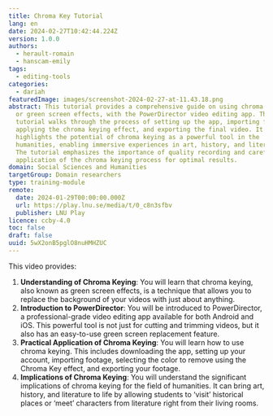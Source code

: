```yaml
---
title: Chroma Key Tutorial
lang: en
date: 2024-02-27T10:42:44.224Z
version: 1.0.0
authors:
  - herault-romain
  - hanscam-emily
tags:
  - editing-tools
categories:
  - dariah
featuredImage: images/screenshot-2024-02-27-at-11.43.18.png
abstract: This tutorial provides a comprehensive guide on using chroma keying,
  or green screen effects, with the PowerDirector video editing app. The
  tutorial walks through the process of setting up the app, importing footage,
  applying the chroma keying effect, and exporting the final video. It
  highlights the potential of chroma keying as a powerful tool in the
  humanities, enabling immersive experiences in art, history, and literature.
  The tutorial emphasizes the importance of quality recording and careful
  application of the chroma keying process for optimal results.
domain: Social Sciences and Humanities
targetGroup: Domain researchers
type: training-module
remote:
  date: 2024-01-29T00:00:00.000Z
  url: https://play.lnu.se/media/t/0_c8n3sfbv
  publisher: LNU Play
licence: ccby-4.0
toc: false
draft: false
uuid: 5wX2onB5pglO8nuHMHZUC
---
```

T﻿his video provides:

1. **Understanding of Chroma Keying**: You will learn that chroma keying, also known as green screen effects, is a technique that allows you to replace the background of your videos with just about anything.
2. **Introduction to PowerDirector**: You will be introduced to PowerDirector, a professional-grade video editing app available for both Android and iOS. This powerful tool is not just for cutting and trimming videos, but it also has an easy-to-use green screen replacement feature.
3. **Practical Application of Chroma Keying**: You will learn how to use chroma keying. This includes downloading the app, setting up your account, importing footage, selecting the color to remove using the Chroma Key effect, and exporting your footage.
4. **Implications of Chroma Keying**: You will understand the significant implications of chroma keying for the field of humanities. It can bring art, history, and literature to life by allowing students to ‘visit’ historical places or ‘meet’ characters from literature right from their living rooms.